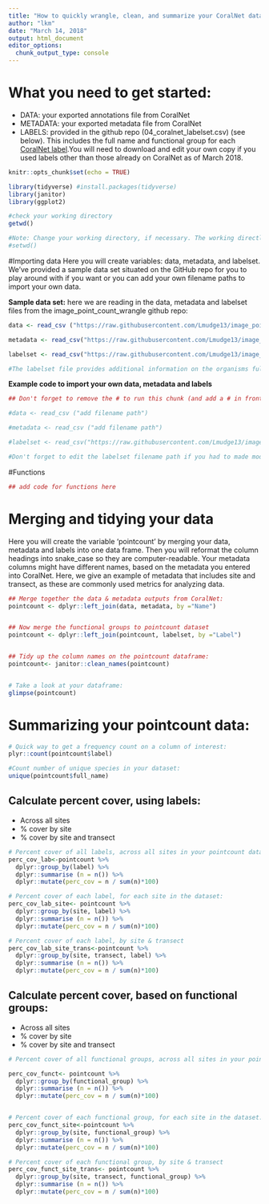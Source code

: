 ```yaml
---
title: "How to quickly wrangle, clean, and summarize your CoralNet data"
author: "lkm"
date: "March 14, 2018"
output: html_document
editor_options: 
  chunk_output_type: console
---
```


# What you need to get started:  

* DATA: your exported annotations file from CoralNet 
* METADATA: your exported metadata file from CoralNet
* LABELS: provided in the github repo (04_coralnet_labelset.csv) (see below). This includes the full name and functional group for each [CoralNet label](https://coralnet.ucsd.edu/label/list/).You will need to download and edit your own copy if you used labels other than those already on CoralNet as of March 2018. 


```r
knitr::opts_chunk$set(echo = TRUE)

library(tidyverse) #install.packages(tidyverse)
library(janitor)
library(ggplot2)

#check your working directory
getwd()

#Note: Change your working directory, if necessary. The working directly should be the folder your data is stored in.
#setwd()
```

#Importing data 
Here you will create variables: data, metadata, and labelset. We've provided a sample data set situated on the GitHub repo for you to play around with if you want or you can add your own filename paths to import your own data. 

**Sample data set:** here we are reading in the data, metadata and labelset files from the image_point_count_wrangle github repo:

```r

data <- read_csv ("https://raw.githubusercontent.com/Lmudge13/image_point_count_wrangling/master/coral-net/02_sample_data_annotations_simple_coralnet.csv")

metadata <- read_csv("https://raw.githubusercontent.com/Lmudge13/image_point_count_wrangling/master/coral-net/03_sample_metadata_coralnet.csv")

labelset <- read_csv("https://raw.githubusercontent.com/Lmudge13/image_point_count_wrangling/master/coral-net/04_coralnet_labelset.csv")

#The labelset file provides additional information on the organisms full name and their relevant functional group based on the set of short code labels typically used by CoralNet users.This extra information is not provided in the data output from CoralNet and therefore needs to be imported separately.

```

**Example code to import your own data, metadata and labels**
```r
## Don't forget to remove the # to run this chunk (and add a # in front of the sample data set code (or delete it) if you don't wish to use it.

#data <- read_csv ("add filename path")

#metadata <- read_csv ("add filename path")

#labelset <- read_csv("https://raw.githubusercontent.com/Lmudge13/image_point_count_wrangling/master/coral-net/04_coralnet_labelset.csv"). 

#Don't forget to edit the labelset filename path if you had to made modifications to this file.

```

#Functions
```r

## add code for functions here

```


# Merging and tidying your data 
Here you will create the variable 'pointcount' by merging your data, metadata and labels into one data frame. Then you will reformat the column headings into snake_case so they are computer-readable. Your metadata columns might have different names, based on the metadata you entered into CoralNet. Here, we give an example of metadata that includes site and transect, as these are commonly used metrics for analyzing data.  

```r


## Merge together the data & metadata outputs from CoralNet:
pointcount <- dplyr::left_join(data, metadata, by ="Name")


## Now merge the functional groups to pointcount dataset
pointcount <- dplyr::left_join(pointcount, labelset, by ="Label")


## Tidy up the column names on the pointcount dataframe:
pointcount<- janitor::clean_names(pointcount)


# Take a look at your dataframe:
glimpse(pointcount)
```

# Summarizing your pointcount data:
```r

# Quick way to get a frequency count on a column of interest:
plyr::count(pointcount$label)

#Count number of unique species in your dataset:
unique(pointcount$full_name)

```

## Calculate percent cover, using labels:  
* Across all sites  
* % cover by site  
* % cover by site and transect  

```r

# Percent cover of all labels, across all sites in your pointcount dataset:
perc_cov_lab<-pointcount %>%
  dplyr::group_by(label) %>%
  dplyr::summarise (n = n()) %>%
  dplyr::mutate(perc_cov = n / sum(n)*100)

# Percent cover of each label, for each site in the dataset:
perc_cov_lab_site<- pointcount %>%
  dplyr::group_by(site, label) %>%
  dplyr::summarise (n = n()) %>%
  dplyr::mutate(perc_cov = n / sum(n)*100)

# Percent cover of each label, by site & transect 
perc_cov_lab_site_trans<-pointcount %>%
  dplyr::group_by(site, transect, label) %>%
  dplyr::summarise (n = n()) %>%
  dplyr::mutate(perc_cov = n / sum(n)*100)


```

## Calculate percent cover, based on functional groups:
* Across all sites  
* % cover by site  
* % cover by site and transect  
```r

# Percent cover of all functional groups, across all sites in your pointcount dataset:

perc_cov_funct<- pointcount %>%
  dplyr::group_by(functional_group) %>%
  dplyr::summarise (n = n()) %>%
  dplyr::mutate(perc_cov = n / sum(n)*100)


# Percent cover of each functional group, for each site in the dataset:
perc_cov_funct_site<-pointcount %>%
  dplyr::group_by(site, functional_group) %>%
  dplyr::summarise (n = n()) %>%
  dplyr::mutate(perc_cov = n / sum(n)*100)

# Percent cover of each functional group, by site & transect
perc_cov_funct_site_trans<- pointcount %>%
  dplyr::group_by(site, transect, functional_group) %>%
  dplyr::summarise (n = n()) %>%
  dplyr::mutate(perc_cov = n / sum(n)*100)
```


